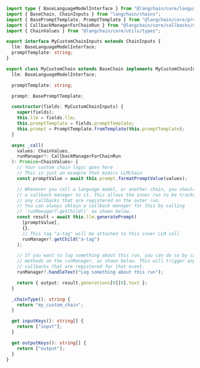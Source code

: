 ```typescript
import type { BaseLanguageModelInterface } from "@langchain/core/language_models/base";
import { BaseChain, ChainInputs } from "langchain/chains";
import { BasePromptTemplate, PromptTemplate } from "@langchain/core/prompts";
import { CallbackManagerForChainRun } from "@langchain/core/callbacks/manager";
import { ChainValues } from "@langchain/core/utils/types";

export interface MyCustomChainInputs extends ChainInputs {
  llm: BaseLanguageModelInterface;
  promptTemplate: string;
}

export class MyCustomChain extends BaseChain implements MyCustomChainInputs {
  llm: BaseLanguageModelInterface;

  promptTemplate: string;

  prompt: BasePromptTemplate;

  constructor(fields: MyCustomChainInputs) {
    super(fields);
    this.llm = fields.llm;
    this.promptTemplate = fields.promptTemplate;
    this.prompt = PromptTemplate.fromTemplate(this.promptTemplate);
  }

  async _call(
    values: ChainValues,
    runManager?: CallbackManagerForChainRun
  ): Promise<ChainValues> {
    // Your custom chain logic goes here
    // This is just an example that mimics LLMChain
    const promptValue = await this.prompt.formatPromptValue(values);

    // Whenever you call a language model, or another chain, you should pass
    // a callback manager to it. This allows the inner run to be tracked by
    // any callbacks that are registered on the outer run.
    // You can always obtain a callback manager for this by calling
    // `runManager?.getChild()` as shown below.
    const result = await this.llm.generatePrompt(
      [promptValue],
      {},
      // This tag "a-tag" will be attached to this inner LLM call
      runManager?.getChild("a-tag")
    );

    // If you want to log something about this run, you can do so by calling
    // methods on the runManager, as shown below. This will trigger any
    // callbacks that are registered for that event.
    runManager?.handleText("Log something about this run");

    return { output: result.generations[0][0].text };
  }

  _chainType(): string {
    return "my_custom_chain";
  }

  get inputKeys(): string[] {
    return ["input"];
  }

  get outputKeys(): string[] {
    return ["output"];
  }
}
```
